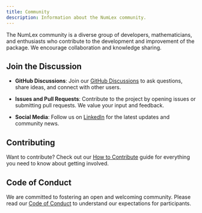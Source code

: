 ```yaml
---
title: Community
description: Information about the NumLex community.
---
```


The NumLex community is a diverse group of developers, mathematicians, and enthusiasts who contribute to the development and improvement of the package. We encourage collaboration and knowledge sharing.

## Join the Discussion

- **GitHub Discussions**: Join our [GitHub Discussions](https://github.com/Jenil-Desai/NumLex/discussions) to ask questions, share ideas, and connect with other users.

- **Issues and Pull Requests**: Contribute to the project by opening issues or submitting pull requests. We value your input and feedback.

- **Social Media**: Follow us on [LinkedIn](https://www.linkedin.com/in/desaijenil) for the latest updates and community news.

## Contributing

Want to contribute? Check out our [How to Contribute](../guides/how-to-contribute) guide for everything you need to know about getting involved.

## Code of Conduct

We are committed to fostering an open and welcoming community. Please read our [Code of Conduct](https://github.com/Jenil-Desai/NumLex/blob/main/CODE_OF_CONDUCT.md) to understand our expectations for participants.
